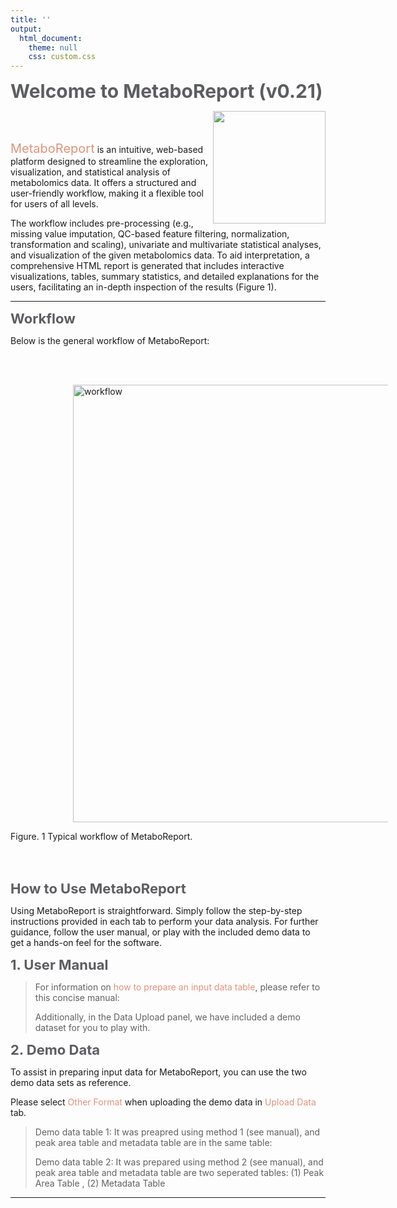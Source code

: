 ```yaml
---
title: ''
output:
  html_document:
    theme: null
    css: custom.css
---
```


<b><span style="color:#5c5d61; font-size:30px;"> Welcome to MetaboReport (v0.21)</span></b>

<img src='img/logo.png' align="right" height="180"/>

<br></br>

<span style="color:#E1937A; font-size:20px;">MetaboReport</span> is an intuitive, web-based platform designed to streamline the exploration, visualization, and statistical analysis of metabolomics data. It offers a structured and user-friendly workflow, making it a flexible tool for users of all levels.

The workflow includes pre-processing (e.g., missing value imputation, QC-based feature filtering, normalization, transformation and scaling), univariate and multivariate statistical analyses, and visualization of the given metabolomics data. To aid interpretation, a comprehensive HTML report is generated that includes interactive visualizations, tables, summary statistics, and detailed explanations for the users, facilitating an in-depth inspection of the results (Figure 1).

---

<b><span style="color:#5c5d61; font-size:22px;">Workflow</span></b>

Below is the general workflow of MetaboReport:

<br></br>

<img src='img/workflow.png' alt='workflow' title='workflow' style="vertical-align:middle;margin:0px 100px" width='700'/>

Figure. 1 Typical workflow of MetaboReport.

<br></br>

<b><span style="color:#5c5d61; font-size:22px;">How to Use MetaboReport</span></b>

Using MetaboReport is straightforward. Simply follow the step-by-step instructions provided in each tab to perform your data analysis. For further guidance, follow the user manual, or play with the included demo data to get a hands-on feel for the software.

<b><span style="color:#5c5d61; font-size:22px;">1. User Manual</span></b>

> For information on <span style="color:#E1937A">how to prepare an input data table</span>, please refer to this concise manual: <a href="www/Manual.pdf" target="_new"><i class="fa fa-file-pdf-o fa-xl" aria-hidden="true"></i></a>
>
> Additionally, in the Data Upload panel, we have included a demo dataset for you to play with.

<b><span style="color:#5c5d61; font-size:22px;">2. Demo Data</span></b>

To assist in preparing input data for MetaboReport, you can use the two demo data sets as reference.

Please select <span style="color:#E1937A">Other Format</span> when uploading the demo data in <span style="color:#E1937A">Upload Data</span> tab.

> Demo data table 1: It was preapred using method 1 (see manual), and peak area table and metadata table are in the same table: <a href="www/demo/M1_Feature_Metadata_Table.csv" target="_new"><i class="fa fa-download fa-s" aria-hidden="true"></i></i></a>
>
> Demo data table 2: It was prepared using method 2 (see manual), and peak area table and metadata table are two seperated tables: (1) Peak Area Table <a href="www/demo/M2_Feature_Table.csv" target="_new"><i class="fa fa-download fa-s" aria-hidden="true"></i></i></a>, (2) Metadata Table <a href="www/demo/M2_Medadata_Table.xlsx" target="_new"><i class="fa fa-download fa-s" aria-hidden="true"></i></i></a>

---
